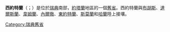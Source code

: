 {{瑞典舊省概要表
|名=西約特蘭
|瑞典文名=Västergötland
|圖=Västergötland_vapen.svg
|地區=[[約塔蘭|約塔蘭]]
|省=[[西約塔蘭省|西約塔蘭省]]、[[延雪平省|延雪平省]]、<br/>[[厄勒布魯省|厄勒布魯省]]、[[哈蘭省|哈蘭省]]
|教區=哥德堡教區、斯卡拉教區
|面積=16676<!--km2-->
|花=[[帚石楠|帚石楠]]
|動物=[[灰鶴|灰鶴]]
}}

'''西約特蘭'''（{{lang-sv|Västergötland}}；{{IPA-sv|²vɛsːtɛrˌjøːtland|pron|sv-Västergötland.ogg}}）是位於[[瑞典|瑞典]]南部，[[約塔蘭|約塔蘭]]地區的一個[[瑞典舊省|舊省]]。西約特蘭與[[布胡斯|布胡斯]]、[[達爾斯蘭|達爾斯蘭]]、[[韋姆蘭|韋姆蘭]]、[[內爾徹|內爾徹]]、[[東約特蘭|東約特蘭]]、[[斯莫蘭|斯莫蘭]]和[[哈蘭|哈蘭]]陸上接壤。

{{瑞典舊省}}
[[Category:瑞典舊省|Category:瑞典舊省]]